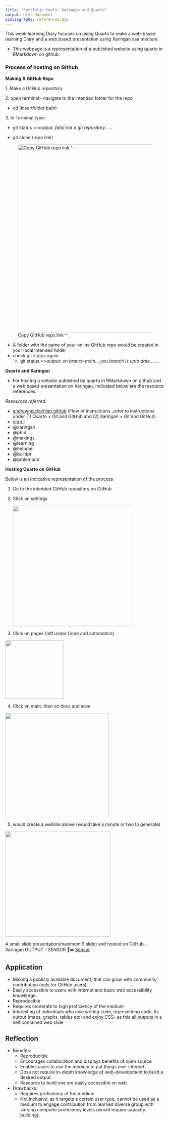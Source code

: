 ```yaml
---
title: "Portfolio tools: Xaringan and Quarto"
output: html_document
bibliography: references.bib
---
```


::: column-body
This week learning Diary focuses on using Quarto to make a web-based learning Diary and a web based presentation using Xaringan asa medium.

-   This webpage is a representation of a published website using quarto in RMarkdown on github.
:::

### Process of hosting on Github

::: column-body
**Making A GitHub Repo**

1\. Make a GitHub repository

2\. open terminal\> navigate to the intended folder for the repo

-   cd (insertfolder path)

3\. In Terminal type:

-   git status \>\>*output: fatal not a git repository......*

-   git clone (repo link)

![Copy GitHub repo link \^](images/gi5.png){width="594"}

-   A folder with the name of your online GitHub repo would be created in your local intended folder
-   check git status again
    -   git status \>\>*output: on branch main....you branch is upto date.......*

**Quarto and Xaringan**

-   For hosting a website published by quarto in RMarkdown on github and a web based presentation on Xaringan, indicated below are the resource references.

*Resources referred:*

-   [andrewmaclachlan.github](https://andrewmaclachlan.github.io/CASA0023/2_portfolio.html) (Flow of instructions \_refer to instructions under (1) Quarto + Git and GitHub and (2) Xaringan + Git and GitHub)
-   [cran.r](https://cran.r-project.org/web/packages/xaringanExtra/xaringanExtra.pdf)
-   @xaringan
-   @ph.d
-   @makings
-   @learning
-   @helpme:
-   @buildpr
-   @grolemund

**Hosting Quarto on GitHub**

Below is an indicative representation of the process

1.  Go to the intended GitHub repository on GitHub

2.  Click on settings

    ![](images/git1png.png){width="381"}

3.  Click on pages (left under Code and automation)

![](images/git2.png){fig-align="center" width="185"}

4.  Click on main, then on docs and save

![](images/Git1.png){fig-align="center" width="329"}

5.  would create a weblink above (would take a minute or two to generate)

![](images/git4.png){fig-align="center" width="333"}
:::

::: column-body
A small slide presentation(maximum 9 slide) and hosted on GitHub - Xaringan OUTPUT - SENSOR 🌝➡️ [Sensor](https://dianamathai.github.io/Sensor-in-Xaringan-/newSensor.html#1)
:::

## Application

-   Making a publicly available document, that can grow with community contribution (only for GitHub users).
-   Easily accessible to users with internet and basic web accessibility knowledge.
-   Reproducible
-   Requires moderate to high proficiency of the medium
-   Interesting of individuals who love writing code, representing code, its output (maps, graphs, tables etc) and enjoy CSS- as this all outputs in a self contained web slide

## Reflection

-   Benefits:
    -   Reproducible
    -   Encourages collaboration and displays benefits of open source
    -   Enables users to use the medium to put things over internet.
    -   Dose not require in-depth knowledge of web-development to build a desired output.
    -   Resource to build one are easily accessible on web
-   Drawbacks:
    -   Requires proficiency of the medium
    -   Not inclusive: as it targets a certain user type, cannot be used as a medium to engage contribution from learned diverse group with varying computer proficiency levels (would require capacity building).
